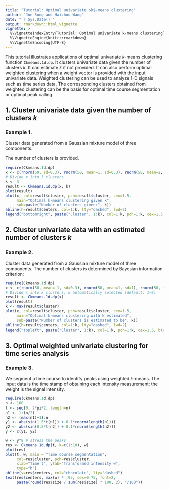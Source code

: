 ```yaml
---
title: "Tutorial: Optimal univariate $k$-means clustering"
author: "Joe Song and Haizhou Wang"
date: "`r Sys.Date()`"
output: rmarkdown::html_vignette
vignette: >
  %\VignetteIndexEntry{Tutorial: Optimal univariate k-means clustering}
  %\VignetteEngine{knitr::rmarkdown}
  %\VignetteEncoding{UTF-8}
---
```


This tutorial illustrates applications of optimal univariate $k$-means clustering function ```Ckmeans.1d.dp```. It clusters univariate data given the number of clusters $k$. It can estimate $k$ if not provided. It can also perform optimal weighted clustering when a weight vector is provided with the input univariate data. Weighted clustering can be used to analyze 1-D signals such as time series data. The corresponding clusters obtained from weighted clustering can be the basis for optimal time course segmentation or optimal peak calling. 

## 1. Cluster univariate data given the number of clusters $k$

### Example 1.

Cluster data generated from a Gaussian mixture model of three components.

The number of clusters is provided.
```r
require(Ckmeans.1d.dp)
x <- c(rnorm(50, sd=0.3), rnorm(50, mean=1, sd=0.3), rnorm(50, mean=2, sd=0.3))
# Divide x into 3 clusters
k <- 3
result <- Ckmeans.1d.dp(x, k)
plot(result)
plot(x, col=result$cluster, pch=result$cluster, cex=1.5,
     main="Optimal k-means clustering given k",
     sub=paste("Number of clusters given:", k))
abline(h=result$centers, col=1:k, lty="dashed", lwd=2)
legend("bottomright", paste("Cluster", 1:k), col=1:k, pch=1:k, cex=1.5, bty="n")
```

## 2. Cluster univariate data with an estimated number of clusters $k$

### Example 2.

Cluster data generated from a Gaussian mixture model of three components. The number of clusters is determined by Bayesian information criterion:
```r
require(Ckmeans.1d.dp)
x <- c(rnorm(50, mean=-1, sd=0.3), rnorm(50, mean=1, sd=1), rnorm(50, mean=2, sd=0.4))
# Divide x into k clusters, k automatically selected (default: 1~9)
result <- Ckmeans.1d.dp(x)
plot(result)
k <- max(result$cluster)
plot(x, col=result$cluster, pch=result$cluster, cex=1.5,
     main="Optimal k-means clustering with k estimated",
     sub=paste("Number of clusters is estimated to be", k))
abline(h=result$centers, col=1:k, lty="dashed", lwd=2)
legend("topleft", paste("Cluster", 1:k), col=1:k, pch=1:k, cex=1.5, bty="n")
```

## 3. Optimal weighted univariate clustering for time series analysis

### Example 3.

We segment a time course to identify peaks using weighted $k$-means. The input data is the time stamp of obtaining each intensity measurement; the weight is the signal intensity.

```r
require(Ckmeans.1d.dp)
n <- 160
t <- seq(0, 2*pi*2, length=n)
n1 <- 1:(n/2)
n2 <- (max(n1)+1):n
y1 <- abs(sin(1.5*t[n1]) + 0.1*rnorm(length(n1)))
y2 <- abs(sin(0.5*t[n2]) + 0.1*rnorm(length(n2)))
y <- c(y1, y2)

w <- y^8 # stress the peaks 
res <- Ckmeans.1d.dp(t, k=c(1:10), w)
plot(res)
plot(t, w, main = "Time course segmentation", 
     col=res$cluster, pch=res$cluster, 
     xlab="Time t", ylab="Transformed intensity w", 
     type="h")
abline(v=res$centers, col="chocolate", lty="dashed")
text(res$centers, max(w) * .95, cex=0.75, font=2,
     paste(round(res$size / sum(res$size) * 100, 2), "/100"))
```

